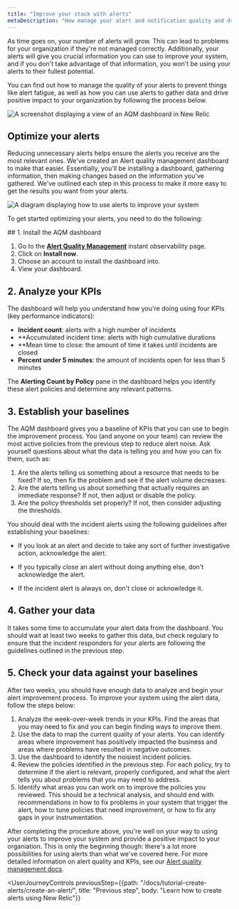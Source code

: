 ```yaml
---
title: "Improve your stack with alerts"
metaDescription: "How manage your alert and notification quality and drive positive impact for your organization"
---
```




As time goes on, your number of alerts will grow. This can lead to problems for your organization if they're not managed correctly. Additionally, your alerts will give you crucial information you can use to improve your system, and if you don't take advantage of that information, you won't be using your alerts to their fullest potential. 

You can find out how to manage the quality of your alerts to prevent things like alert fatigue, as well as how you can use alerts to gather data and drive positive impact to your organization by following the process below.

<img
    title="AQM dashboard"
    alt="A screenshot displaying a view of an AQM dashboard in New Relic"
    src={AQMdash}
/>

## Optimize your alerts

Reducing unnecessary alerts helps ensure the alerts you receive are the most relevant ones. We've created an Alert quality management dashboard to make that easier. Essentially, you'll be installing a dashboard, gathering information, then making changes based on the information you've gathered. We've outlined each step in this process to make it more easy to get the results you want from your alerts.

<img
    title="Alert improvement flow"
    alt="A diagram displaying how to use alerts to improve your system"
    src={AQMflow}
/>

To get started optimizing your alerts, you need to do the following:

<Steps>
    <Step>
## 1. Install the AQM dashboard

1. Go to the [**Alert Quality Management**](https://newrelic.com/instant-observability/alert-quality-management) instant observability page.
2. Click on **Install now**.
3. Choose an account to install the dashboard into.
4. View your dashboard.       
    </Step>
    <Step>
## 2. Analyze your KPIs    

The dashboard will help you understand how you're doing using four KPIs (key performance indicators):

* **Incident count**: alerts with a high number of incidents
* **Accumulated incident time: alerts with high cumulative durations
* **Mean time to close: the amount of time it takes until incidents are closed
* **Percent under 5 minutes**: the amount of incidents open for less than 5 minutes

The **Alerting Count by Policy** pane in the dashboard helps you identify these alert policies and determine any relevant patterns.
    </Step>
    <Step>
## 3. Establish your baselines  

The AQM dashboard gives you a baseline of KPIs that you can use to begin the improvement process. You (and anyone on your team) can review the most active policies from the previous step to reduce alert noise. Ask yourself questions about what the data is telling you and how you can fix them, such as:
1. Are the alerts telling us something about a resource that needs to be fixed? If so, then fix the problem and see if the alert volume decreases.
2. Are the alerts telling us about something that actually requires an immediate response? If not, then adjust or disable the policy.
3. Are the policy thresholds set properly? If not, then consider adjusting the thresholds.

You should deal with the incident alerts using the following guidelines after establishing your baselines:

* If you look at an alert and decide to take any sort of further investigative action, acknowledge the alert.
* If you typically close an alert without doing anything else, don't acknowledge the alert.
* If the incident alert is always on, don't close or acknowledge it. 

    </Step>
    <Step>
## 4. Gather your data

It takes some time to accumulate your alert data from the dashboard. You should wait at least two weeks to gather this data, but check regulary to ensure that the incident responders for your alerts are following the guidelines outlined in the previous step.
    </Step>
    <Step>
## 5. Check your data against your baselines

After two weeks, you should have enough data to analyze and begin your alert improvement process. To improve your system using the alert data, follow the steps below:
1. Analyze the week-over-week trends in your KPIs. Find the areas that you may need to fix and you can begin finding ways to improve them.
2. Use the data to map the current quality of your alerts. You can identify areas where improvement has positively impacted the business and areas where problems have resulted in negative outcomes.
3. Use the dashboard to identify the noisiest incident policies. 
4. Review the policies identified in the previous step. For each policy, try to determine if the alert is relevant, properly configured, and what the alert tells you about problems that you may need to address.
5. Identify what areas you can work on to improve the policies you reviewed. This should be a technical analysis, and should end with recommendations in how to fix problems in your system that trigger the alert, how to tune policies that need improvement, or how to fix any gaps in your instrumentation.
    </Step>
</Steps>

After completing the procedure above, you're well on your way to using your alerts to improve your system and provide a positive impact to your organiation. This is only the beginning though: there's a lot more possibilities for using alerts than what we've covered here. For more detailed information on alert quality and KPIs, see our [Alert quality management docs](/docs/new-relic-solutions/observability-maturity/uptime-performance-reliability/alert-quality-management-guide/#perform-enablement-one).

<UserJourneyControls
previousStep={{path: "/docs/tutorial-create-alerts/create-an-alert/", title: "Previous step", body: "Learn how to create alerts using New Relic"}}
>